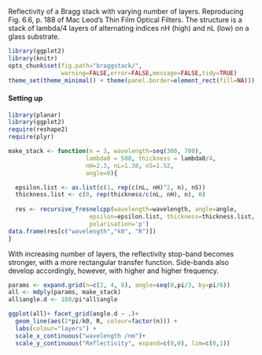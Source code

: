 Reflectivity of a Bragg stack with varying number of layers. Reproducing Fig. 6.6, p. 188 of Mac Leod's Thin Film Optical Filters. The structure is a stack of lambda/4 layers of alternating indices nH (high) and nL (low) on a glass substrate. 

```r
library(ggplot2)
library(knitr)
opts_chunk$set(fig.path="braggstack/",
               warning=FALSE,error=FALSE,message=FALSE,tidy=TRUE)
theme_set(theme_minimal() + theme(panel.border=element_rect(fill=NA)))
```

#### Setting up

```r
library(planar)
library(ggplot2)
require(reshape2)
require(plyr)

make_stack <- function(n = 3, wavelength=seq(300, 700),
                      lambda0 = 500, thickness = lambda0/4, 
                      nH=2.3, nL=1.38, nS=1.52,
                      angle=0){

  epsilon.list <- as.list(c(1, rep(c(nL, nH)^2, n), nS))
  thickness.list <- c(0, rep(thickness/c(nL, nH), n), 0)
  
  res <- recursive_fresnelcpp(wavelength=wavelength, angle=angle,
                       epsilon=epsilon.list, thickness=thickness.list,
                       polarisation='p')
data.frame(res[c("wavelength","k0", "R")])
}
```
With increasing number of layers, the reflectivity stop-band becomes stronger, with a more rectangular transfer function. Side-bands also develop accordingly, however, with higher and higher frequency.

```r

params <- expand.grid(n=c(2, 4, 8), angle=seq(0,pi/3, by=pi/6))
all <- mdply(params, make_stack)
all$angle.d <- 180/pi*all$angle

ggplot(all)+ facet_grid(angle.d ~ .)+
  geom_line(aes(2*pi/k0, R, colour=factor(n))) +
  labs(colour="layers") +
  scale_x_continuous("wavelength /nm")+
  scale_y_continuous("Reflectivity", expand=c(0,0), lim=c(0,1))

```
